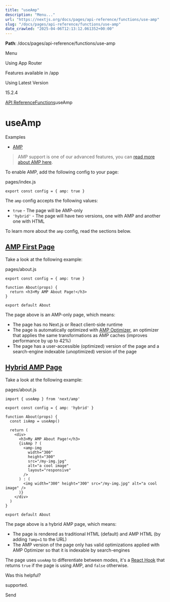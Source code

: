 ---
title: "useAmp"
description: "Menu..."
url: "https://nextjs.org/docs/pages/api-reference/functions/use-amp"
slug: "/docs/pages/api-reference/functions/use-amp"
date_crawled: "2025-04-06T12:13:12.061352+00:00"
---

**Path**: /docs/pages/api-reference/functions/use-amp

Menu

Using App Router

Features available in /app

Using Latest Version

15.2.4

[API Reference](/docs/pages/api-reference)[Functions](/docs/pages/api-reference/functions)useAmp

# useAmp

Examples

* [AMP](https://github.com/vercel/next.js/tree/canary/examples/amp)
> AMP support is one of our advanced features, you can [read more about AMP here](/docs/pages/building-your-application/configuring/amp).

To enable AMP, add the following config to your page:

pages/index.js

```
export const config = { amp: true }
```

The `amp` config accepts the following values:

* `true` - The page will be AMP-only
* `'hybrid'` - The page will have two versions, one with AMP and another one with HTML

To learn more about the `amp` config, read the sections below.

## [AMP First Page](#amp-first-page)

Take a look at the following example:

pages/about.js

```
export const config = { amp: true }
 
function About(props) {
  return <h3>My AMP About Page!</h3>
}
 
export default About
```

The page above is an AMP-only page, which means:

* The page has no Next.js or React client-side runtime
* The page is automatically optimized with [AMP Optimizer](https://github.com/ampproject/amp-toolbox/tree/master/packages/optimizer), an optimizer that applies the same transformations as AMP caches (improves performance by up to 42%)
* The page has a user-accessible (optimized) version of the page and a search-engine indexable (unoptimized) version of the page

## [Hybrid AMP Page](#hybrid-amp-page)

Take a look at the following example:

pages/about.js

```
import { useAmp } from 'next/amp'
 
export const config = { amp: 'hybrid' }
 
function About(props) {
  const isAmp = useAmp()
 
  return (
    <div>
      <h3>My AMP About Page!</h3>
      {isAmp ? (
        <amp-img
          width="300"
          height="300"
          src="/my-img.jpg"
          alt="a cool image"
          layout="responsive"
        />
      ) : (
        <img width="300" height="300" src="/my-img.jpg" alt="a cool image" />
      )}
    </div>
  )
}
 
export default About
```

The page above is a hybrid AMP page, which means:

* The page is rendered as traditional HTML (default) and AMP HTML (by adding `?amp=1` to the URL)
* The AMP version of the page only has valid optimizations applied with AMP Optimizer so that it is indexable by search-engines

The page uses `useAmp` to differentiate between modes, it's a [React Hook](https://react.dev/reference/react) that returns `true` if the page is using AMP, and `false` otherwise.

Was this helpful?

supported.

Send